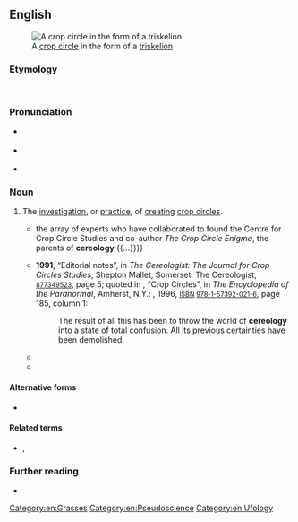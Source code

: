 ==English==
{{was wotd|2017|January|16}}
[[File:CropCircleSwirl.jpg|thumb|A [[crop circle]] in the form of a [[triskelion]]]]

===Etymology===
{{suffix|en|Ceres|gloss1=[[Roman]] [[goddess]] of [[agriculture]]|ology}}.

===Pronunciation===
* {{a|RP}} {{IPA|/sɪ.ə.ɹɪˈɒ.lə.dʒi/|lang=en}}
* {{a|GA}} {{IPA|/sɪ.ə.ɹɪˈɑ.lə.dʒi/|lang=en}}
* {{hyphenation|ce|re|o|lo|gy|lang=en}}

===Noun===
{{en-noun|-}}

# The [[investigation]], or [[practice]], of [[create|creating]] [[crop circle]]s.
#* {{quote-journal|magazine={{w|New Scientist}}|month=October–December|location=London|publisher=New Science Publications|year=1990|volume=128|page=61|issn=0262-4079|oclc=925606040|passage={{...}} the array of experts who have collaborated to found the Centre for Crop Circle Studies and co-author ''The Crop Circle Enigma'', the parents of '''cereology''' {{...}}}}
#* '''1991''', “Editorial notes”, in ''The Cereologist: The Journal for Crop Circles Studies'', Shepton Mallet, Somerset: The Cereologist, <small>{{w|OCLC}} [http://www.worldcat.org/oclc/877349523 877349523]</small>, page 5; quoted in {{w|Gordon Stein}}, “Crop Circles”, in ''The Encyclopedia of the Paranormal'', Amherst, N.Y.: {{w|Prometheus Books}}, 1996, <small>[[w:International Standard Book Number|ISBN]] [[Special:BookSources/9781573920216|978-1-57392-021-6]]</small>, page 185, column 1:
#*: The result of all this has been to throw the world of '''cereology''' into a state of total confusion. All its previous certainties have been demolished.
#* {{quote-journal|author=Leon Jaroff|authorlink=Leon Jaroff|title=It happens in the best circles|url=http://content.time.com/time/magazine/article/0,9171,157904,00.html|archiveurl=https://web.archive.org/web/20161111173219/http://content.time.com/time/magazine/article/0,9171,157904,00.html|archivedate=11 November 2016|magazine=[[w:Time (magazine)|Time]]|date=23 September 1991|passage=Saucer enthusiasts argued that the cropland patterns marked the landing spots of UFOs bearing visitors from space. Believers in the paranormal claimed the circles radiated mysterious energy forces. The patterns spawned a kind of intellectual cottage industry: no fewer than 35 Britons claim to be experts on the phenomenon. A new scientific discipline, '''cereology''', emerged. It is practiced by members of the Circles Effect Research Unit, a privately funded group headed by Wiltshire-based physicist Terence Meaden.}}
#* {{quote-book|author=Colin Andrews|author2=Stephen J. Spignesi|chapter=The Path|title=Crop Circles: Signs of Contact|location=Franklin Lakes, N.J.|publisher=New Page Books|year=2003|page=29, column 1|isbn=978-1-56414-674-8|passage=The world needed to be educated about the mysteries of '''cereology''', and that knowledge base had not been disseminated widely enough for my more "unusual" theories to be accepted, or at least considered, with reason and open-mindedness.}}

====Alternative forms====
* {{l|en|cerealogy}}

====Related terms====
* {{l|en|cereologist}}, {{l|en|cerealogist}}

===Further reading===
* {{pedia|crop circle}}

[[Category:en:Grasses]]
[[Category:en:Pseudoscience]]
[[Category:en:Ufology]]
